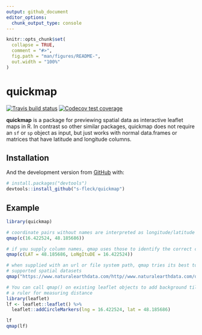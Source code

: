 ```yaml
---
output: github_document
editor_options: 
  chunk_output_type: console
---
```


<!-- README.md is generated from README.Rmd. Please edit that file -->

```r
knitr::opts_chunk$set(
  collapse = TRUE,
  comment = "#>",
  fig.path = "man/figures/README-",
  out.width = "100%"
)
```

# quickmap

<!-- badges: start -->
[![Travis build status](https://travis-ci.org/s-fleck/quickmap.svg?branch=master)](https://travis-ci.org/s-fleck/quickmap)
[![Codecov test coverage](https://codecov.io/gh/s-fleck/quickmap/branch/master/graph/badge.svg)](https://codecov.io/gh/s-fleck/quickmap?branch=master)
<!-- badges: end -->

**quickmap** is a package for previewing spatial data as interactive
leaflet maps in R. In contrast so other similar packages, quickmap does not
require an `sf` or `sp` object as input, but just works with normal data.frames
or matrices that have latitude and longitude columns. 


## Installation

And the development version from [GitHub](https://github.com/) with:

``` r
# install.packages("devtools")
devtools::install_github("s-fleck/quickmap")
```
## Example

```r
library(quickmap)

# coordinate pairs without names are interpreted as longitude/latitude
qmap(c(16.422524, 48.185686))

# if you supply column names, qmap uses those to identify the correct columns
qmap(c(LAT = 48.185686, LoNgItuDE = 16.422524))

# when supplied with an url or file system path, qmap tries its best to discover
# supported spatial datasets
qmap("https://www.naturalearthdata.com/http//www.naturalearthdata.com/download/50m/cultural/ne_50m_admin_0_countries.zip")

# You can call qmap() on existing leaflet objects to add background tiles and
# a ruler for measuring distance
library(leaflet)
lf <- leaflet::leaflet() %>% 
  leaflet::addCircleMarkers(lng = 16.422524, lat = 48.185686)

lf
qmap(lf)
```
